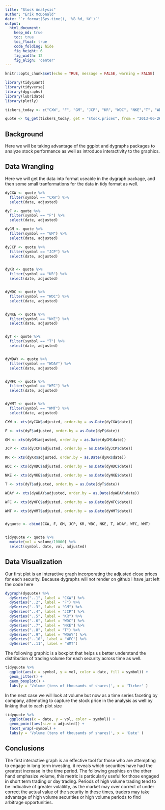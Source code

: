 ```yaml
---
title: "Stock Analysis"
author: "Erik McDonald"
date: "`r format(Sys.time(), '%B %d, %Y')`"
output:
  html_document:  
    keep_md: true
    toc: true
    toc_float: true
    code_folding: hide
    fig_height: 6
    fig_width: 12
    fig_align: 'center'
---
```


```r
knitr::opts_chunk$set(echo = TRUE, message = FALSE, warning = FALSE)
```

```r
library(tidyquant)
library(tidyverse)
library(dygraphs)
library(lubridate)
library(plotly)
```

```r
tickers_today <- c("CXW", "F", "GM", "JCP", "KR", "WDC", "NKE","T", "WDAY", "WFC", "WMT")

quote <- tq_get(tickers_today, get = "stock.prices", from = "2013-06-26")

```

## Background

Here we will be taking advantage of the ggplot and dygraphs packages to analyze stock performance as well as introduce interactivity to the graphics.

## Data Wrangling
Here we will get the data into format useable in the dygraph package, and then some small tranformations for the data in tidy format as well.
```r
dyCXW <- quote %>%
  filter(symbol == "CXW") %>%
  select(date, adjusted)

dyF <- quote %>%
  filter(symbol == "F") %>%
  select(date, adjusted)

dyGM <- quote %>%
  filter(symbol == "GM") %>%
  select(date, adjusted)

dyJCP <- quote %>%
  filter(symbol == "JCP") %>%
  select(date, adjusted)


dyKR <- quote %>%
  filter(symbol == "KR") %>%
  select(date, adjusted)


dyWDC <- quote %>%
  filter(symbol == "WDC") %>%
  select(date, adjusted)


dyNKE <- quote %>%
  filter(symbol == "NKE") %>%
  select(date, adjusted)


dyT <- quote %>%
  filter(symbol == "T") %>%
  select(date, adjusted)


dyWDAY <- quote %>%
  filter(symbol == "WDAY") %>%
  select(date, adjusted)


dyWFC <- quote %>%
  filter(symbol == "WFC") %>%
  select(date, adjusted)


dyWMT <- quote %>%
  filter(symbol == "WMT") %>%
  select(date, adjusted)

CXW <- xts(dyCXW$adjusted, order.by = as.Date(dyCXW$date))

F <- xts(dyF$adjusted, order.by = as.Date(dyF$date))

GM <- xts(dyGM$adjusted, order.by = as.Date(dyGM$date))

JCP <- xts(dyJCP$adjusted, order.by = as.Date(dyJCP$date))

KR <- xts(dyKR$adjusted, order.by = as.Date(dyKR$date))

WDC <- xts(dyWDC$adjusted, order.by = as.Date(dyWDC$date))

NKE <- xts(dyNKE$adjusted, order.by = as.Date(dyNKE$date))

T <- xts(dyT$adjusted, order.by = as.Date(dyT$date))

WDAY <- xts(dyWDAY$adjusted, order.by = as.Date(dyWDAY$date))

WFC <- xts(dyWFC$adjusted, order.by = as.Date(dyWFC$date))

WMT <- xts(dyWMT$adjusted, order.by = as.Date(dyWMT$date))


dyquote <- cbind(CXW, F, GM, JCP, KR, WDC, NKE, T, WDAY, WFC, WMT)


tidyquote <- quote %>%
  mutate(vol = volume/10000) %>%
  select(symbol, date, vol, adjusted)
```

## Data Visualization
Our first plot is an interactive graph incorporating the adjusted close prices for each security.
Because dygraphs will not render on github I have just left the code here


```r
dygraph(dyquote) %>%
  dySeries("..1", label = "CXW") %>%
  dySeries("..2", label = "F") %>%
  dySeries("..3", label = "GM") %>%
  dySeries("..4", label = "JCP") %>% 
  dySeries("..5", label = "KR") %>%
  dySeries("..6", label = "WDC") %>%
  dySeries("..7", label = "NKE") %>%
  dySeries("..8", label = "T") %>%
  dySeries("..9", label = "WDAY") %>%
  dySeries("..10", label = "WFC") %>%
  dySeries("..11", label = "WMT")
```

The following graphic is a boxplot that helps us better understand the distribution of trading volume for each security across time as well.
```r
tidyquote %>%
  ggplot(aes(x = symbol, y = vol, color = date, fill = symbol)) +
  geom_jitter() +
  geom_boxplot() +
  labs(y = 'Volume (tens of thousands of shares)', x = 'Ticker' )
```
In the next case we will look at volume but now as a time series faceting by company, attempting to capture the stock price in the analysis as well by linking that to each plot size
```r
tidyquote %>%
  ggplot(aes(x = date, y = vol, color = symbol)) +
  geom_point(aes(size = adjusted)) +
  facet_wrap(~symbol) +
  labs(y = 'Volume (tens of thousands of shares)', x = 'Date' )
```

## Conclusions

The first interactive graph is an effective tool for those who are attempting to engage in long term investing, it reveals which securities have had the greatest increase in the time period. The following graphics on the other hand emphasize volume, this metric is particularly useful for those engaged in short term trading or day trading. Periods of high volume trading tend to be indicative of greater volatility, as the market may over correct of under correct the actual value of the security in these times, traders may take advantage of high volume securities or high volume periods to find arbitrage opportunities.